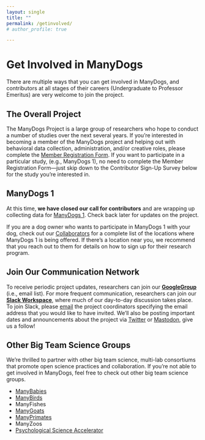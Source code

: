 ```yaml
---
layout: single
title: ""
permalink: /getinvolved/
# author_profile: true

---
```


# Get Involved in ManyDogs

There are multiple ways that you can get involved in ManyDogs, and contributors at all stages of their careers (Undergraduate to Professor Emeritus) are very welcome to join the project.  

## The Overall Project

The ManyDogs Project is a large group of researchers who hope to conduct a number of studies over the next several years. If you're interested in becoming a member of the ManyDogs project and helping out with behavioral data collection,  administration,  and/or creative roles, please complete the [Member Registration Form](https://forms.gle/nERgQYgAWTDgAza67). If you want to participate in a particular study, (e.g., ManyDogs 1), no need to complete the Member Registration Form---just skip down to the Contributor Sign-Up Survey below for the study you're interested in.

## ManyDogs 1

At this time, **we have closed our call for contributors** and are wrapping up collecting data for [ManyDogs 1](manydogs1.qmd). Check back later for updates on the project.<!--If your research site would like to register for data collection, please read the [Manual](https://docs.google.com/document/d/1iuYElQSssoOMVC3nu7BLrFZovoM0TIEqmGM1bUaYbpo/edit?usp=sharing) and prereview the [questions](https://drive.google.com/file/d/1xgxU9X5KeUAAPcUl5dB8LfgPjO55p3Ea/view?usp=sharing) you will need to answer before registering through our [Contributor Sign-Up Survey](https://bit.ly/md1contributor) - this will ensure you have all the required information available to sign up your research site.

If you would like to get involved but do not have a site for behavioural data collection, please get in touch anyway! There are administrative, funding acquisition, and creative roles within ManyDogs that can lead to authorship on this or subsequent studies.  -->

If you are a dog owner who wants to participate in ManyDogs 1 with your dog, check out our [Collaborators](/manydogs1.qmd#manydogs-1-collaborators) for a complete list of the locations where ManyDogs 1 is being offered. If there's a location near you, we recommend that you reach out to them for details on how to sign up for their research program.

## Join Our Communication Network

To receive periodic project updates, researchers can join our [**GoogleGroup**](https://groups.google.com/u/2/g/manydogs) (i.e., email list). For more frequent communication, researchers can join our [**Slack Workspace**](https://manydogsproject.slack.com), where much of our day-to-day discussion takes place. To join Slack, please [email](mailto:manydogsproject@gmail.com) the project coordinators specifying the email address that you would like to have invited. We'll also be posting important dates and announcements about the project via [Twitter](https://www.twitter.com/manydogsproject) or [Mastodon](https://fediscience.org/@ManyDogs), give us a follow! 

## Other Big Team Science Groups
We're thrilled to partner with other big team science, multi-lab consortiums that promote open science practices and collaboration. If you're not able to get involved in ManyDogs, feel free to check out other big team science groups.

* [ManyBabies](https://manybabies.github.io/)
* [ManyBirds](https://themanybirds.com/)
* ManyFishes
* [ManyGoats](https://www.themanygoatsproject.com/)
* [ManyPrimates](https://manyprimates.github.io)
* ManyZoos
* [Psychological Science Accelerator](https://psysciacc.org/)